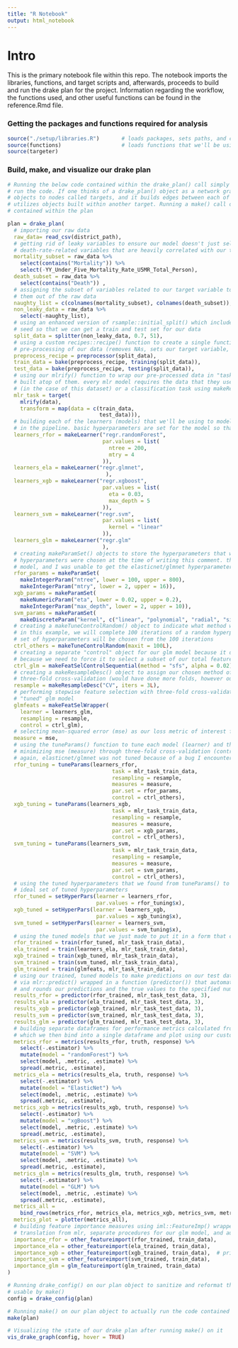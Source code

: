 ```yaml
---
title: "R Notebook"
output: html_notebook
---
```


# Intro

This is the primary notebook file within this repo. The notebook imports the libraries, functions, and target
scripts and, afterwards, proceeds to build and run the drake plan for the project. Information regarding the workflow, the functions used, and other useful functions can be found in the reference.Rmd file. 

### Getting the packages and functions required for analysis 
```r
source("./setup/libraries.R")       # loads packages, sets paths, and cleans environment 
source(functions)                   # loads functions that we'll be using for analysis
source(targeter)
```


### Build, make, and visualize our drake plan
```r

# Running the below code contained within the drake_plan() call simply builds the drake plan itself; it does not 
# run the code. If one thinks of a drake_plan() object as a network graph, running drake_plan() assigns all of the 
# objects to nodes called targets, and it builds edges between each of the targets based on whether each target
# utilizes objects built within another target. Running a make() call on the plan is what actually runs the code
# contained within the plan

plan = drake_plan(
  # importing our raw data
  raw_data= read_csv(district_path),                        
  # getting rid of leaky variables to ensure our model doesn't just select from the various mortality and
  # death-rate-related variables that are heavily correlated with our target 
  mortality_subset = raw_data %>%
    select(contains("Mortality")) %>%           
    select(-YY_Under_Five_Mortality_Rate_U5MR_Total_Person),
  death_subset = raw_data %>%                    
    select(contains("Death")) ,                 
  # assigning the subset of variables related to our target variable to a list which we can then use to filter
  # them out of the raw data
  naughty_list = c(colnames(mortality_subset), colnames(death_subset)),
  non_leaky_data = raw_data %>%
    select(-naughty_list),
  # using an enhanced version of rsample::initial_split() which includes shuffling our rows and setting the split 
  # seed so that we can get a train and test set for our data
  split_data = splitter(non_leaky_data, 0.7, 51),                 
  # using a custom recipes::recipe() function to create a single function that automatically handles all of the 
  # pre-processing of our data (removes NAs, sets our target variable, normalize, etc.). bake() is then used on our   # train and test datasets to pre-process them according to the procedures within our preprocessor() function
  preprocess_recipe = preprocessor(split_data),                
  train_data = bake(preprocess_recipe, training(split_data)),  
  test_data = bake(preprocess_recipe, testing(split_data)),    
  # using our mlrify() function to wrap our pre-processed data in "task" objects that will allow mlr models to be
  # built atop of them. every mlr model requires the data that they use to be input as either a regression 
  # (in the case of this dataset) or a classification task using makeRegrtasK() or makeClassifTask
  mlr_task = target(
    mlrify(data),
    transform = map(data = c(train_data,                  
                             test_data))), 
  # building each of the learners (models) that we'll be using to model our data (our regression task) later on
  # in the pipeline. basic hyperparameters are set for the model so that we can tune them later on 
  learners_rfor = makeLearner("regr.randomForest",
                              par.values = list(
                                ntree = 200,
                                mtry = 4
                              )),
  learners_ela = makeLearner("regr.glmnet",
                               ),
  learners_xgb = makeLearner("regr.xgboost",
                              par.values = list(
                                eta = 0.03,
                                max_depth = 5
                              )),
  learners_svm = makeLearner("regr.svm",
                              par.values = list(
                                kernel = "linear"
                              )),
  learners_glm = makeLearner("regr.glm"
                              ),
  # creating makeParamSet() objects to store the hyperparameters that we will be tuning later. only basic 
  # hyperparameters were chosen at the time of writing this comment. there are no hyperparameters for the glm
  # model, and I was unable to get the elasticnet/glmnet hyperparameters to work properly
  rfor_params = makeParamSet(
    makeIntegerParam("ntree", lower = 100, upper = 800),
    makeIntegerParam("mtry", lower = 2, upper = 16)),
  xgb_params = makeParamSet(
    makeNumericParam("eta", lower = 0.02, upper = 0.2),
    makeIntegerParam("max_depth", lower = 2, upper = 10)),
  svm_params = makeParamSet(
    makeDiscreteParam("kernel", c("linear", "polynomial", "radial", "sigmoid"))),
  # creating a makeTuneControlRandom() object to indicate what method we will be using to tune our hyperparameters.
  # in this example, we will complete 100 iterations of a random hyperparemeter search wherein the most performant
  # set of hyperparameters will be chosen from the 100 iterations
  ctrl_others = makeTuneControlRandom(maxit = 100L),
  # creating a separate "control" object for our glm model because it doesn't have any hyperparameters to tune and
  # because we need to force it to select a subset of our total features to avoid multicollinearity 
  ctrl_glm = makeFeatSelControlSequential(method = "sfs", alpha = 0.02),
  # creating a makeResampleDesc() object to assign our chosen method of model cross-validation, in this case
  # three-fold cross-validation (would have done more folds, however our sample is a bit small)
  resample = makeResampleDesc("CV", iters = 3L),
  # performing stepwise feature selection with three-fold cross-validation on our glm model to create a 
  # "tuned" glm model
  glmfeats = makeFeatSelWrapper(
    learner = learners_glm,
    resampling = resample,
    control = ctrl_glm),
  # selecting mean-squared error (mse) as our loss metric of interest for hyperparameter tuning 
  measure = mse,
  # using the tuneParams() function to tune each model (learner) and their hyperparameters (par.set) via
  # minimizing mse (measure) through three-fold cross-validation (control) using our training dataset (task).
  # again, elasticnet/glmnet was not tuned because of a bug I encountered when setting the hyperparameters
  rfor_tuning = tuneParams(learners_rfor,
                                 task = mlr_task_train_data,
                                 resampling = resample,
                                 measures = measure,
                                 par.set = rfor_params,
                                 control = ctrl_others),
  xgb_tuning = tuneParams(learners_xgb,
                                 task = mlr_task_train_data,
                                 resampling = resample,
                                 measures = measure,
                                 par.set = xgb_params,
                                 control = ctrl_others),
  svm_tuning = tuneParams(learners_svm,
                                 task = mlr_task_train_data,
                                 resampling = resample,
                                 measures = measure,
                                 par.set = svm_params,
                                 control = ctrl_others),
  # using the tuned hyperparameters that we found from tuneParams() to create models (learners) with our 
  # ideal set of tuned hyperparameters 
  rfor_tuned = setHyperPars(learner = learners_rfor,
                            par.values = rfor_tuning$x),
  xgb_tuned = setHyperPars(learner = learners_xgb,
                            par.values = xgb_tuning$x),
  svm_tuned = setHyperPars(learner = learners_svm,
                            par.values = svm_tuning$x),
  # using the tuned models that we just made to put it in a form that can make predictiosn on new data(?)
  rfor_trained = train(rfor_tuned, mlr_task_train_data),
  ela_trained = train(learners_ela, mlr_task_train_data),
  xgb_trained = train(xgb_tuned, mlr_task_train_data),
  svm_trained = train(svm_tuned, mlr_task_train_data),
  glm_trained = train(glmfeats, mlr_task_train_data),
  # using our trained, tuned models to make predictions on our test data (test task). prediction is accomplished
  # via mlr::predict() wrapped in a function (predictor()) that automatically pulls out the data in a dataframe
  # and rounds our predictions and the true values to the specified number of digits
  results_rfor = predictor(rfor_trained, mlr_task_test_data, 3),
  results_ela = predictor(ela_trained, mlr_task_test_data, 3),
  results_xgb = predictor(xgb_trained, mlr_task_test_data, 3),
  results_svm = predictor(svm_trained, mlr_task_test_data, 3),
  results_glm = predictor(glm_trained, mlr_task_test_data, 3),
  # building separate dataframes for performance metrics calculated from our results data using mlr::metrics(), 
  # which we then bind into a single dataframe and plot using our custom plotter() function - see NOTE
  metrics_rfor = metrics(results_rfor, truth, response) %>%
    select(-.estimator) %>% 
    mutate(model = "randomForest") %>%
    select(model, .metric, .estimate) %>%
    spread(.metric, .estimate),
  metrics_ela = metrics(results_ela, truth, response) %>%
    select(-.estimator) %>% 
    mutate(model = "ElasticNet") %>%
    select(model, .metric, .estimate) %>%
    spread(.metric, .estimate),
  metrics_xgb = metrics(results_xgb, truth, response) %>%
    select(-.estimator) %>% 
    mutate(model = "xgBoost") %>%
    select(model, .metric, .estimate) %>%
    spread(.metric, .estimate),
  metrics_svm = metrics(results_svm, truth, response) %>%
    select(-.estimator) %>% 
    mutate(model = "SVM") %>%
    select(model, .metric, .estimate) %>%
    spread(.metric, .estimate),
  metrics_glm = metrics(results_glm, truth, response) %>%
    select(-.estimator) %>% 
    mutate(model = "GLM") %>%
    select(model, .metric, .estimate) %>%
    spread(.metric, .estimate),
  metrics_all = 
    bind_rows(metrics_rfor, metrics_ela, metrics_xgb, metrics_svm, metrics_glm),
  metrics_plot = plotter(metrics_all),
  # building feature importance measures using iml::FeatureImp() wrapped in custom functions that facilitate 
  # translation from mlr, separate procedures for our glm model, and automatic plotting - see NOTE
  importance_rfor = other_featureimport(rfor_trained, train_data),
  importance_ela = other_featureimport(ela_trained, train_data),
  importance_xgb = other_featureimport(xgb_trained, train_data),  # prints out a lot of crap, just ignore it 
  importance_svm = other_featureimport(svm_trained, train_data),
  importance_glm = glm_featureimport(glm_trained, train_data)
)

# Running drake_config() on our plan object to sanitize and reformat the plan parameters into a format that is 
# usable by make() 
config = drake_config(plan)

# Running make() on our plan object to actually run the code contained within the plan call 
make(plan)

# Visualizing the state of our drake plan after running make() on it 
vis_drake_graph(config, hover = TRUE)

```
